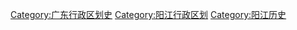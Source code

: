 [[Category:广东行政区划史|Category:广东行政区划史]]
[[Category:阳江行政区划|Category:阳江行政区划]]
[[Category:阳江历史|Category:阳江历史]]